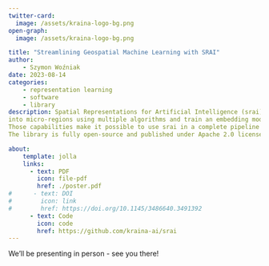 ```yaml
---
twitter-card:
  image: /assets/kraina-logo-bg.png
open-graph:
  image: /assets/kraina-logo-bg.png

title: "Streamlining Geospatial Machine Learning with SRAI"
author:
    - Szymon Woźniak
date: 2023-08-14
categories:
    - representation learning
    - software
    - library
description: Spatial Representations for Artificial Intelligence (srai) is a Python library for working with geospatial data. The library can download geospatial data, split a given area
into micro-regions using multiple algorithms and train an embedding model using various architectures. It includes baseline models as well as more complex methods from published works. 
Those capabilities make it possible to use srai in a complete pipeline for geospatial task solving. We hope our library will take the first steps to standardize the geospatial AI domain. 
The library is fully open-source and published under Apache 2.0 license.

about:
    template: jolla
    links:
      - text: PDF
        icon: file-pdf
        href: ./poster.pdf
#      - text: DOI
#        icon: link
#        href: https://doi.org/10.1145/3486640.3491392
      - text: Code
        icon: code
        href: https://github.com/kraina-ai/srai
---
```


We'll be presenting in person - see you there!